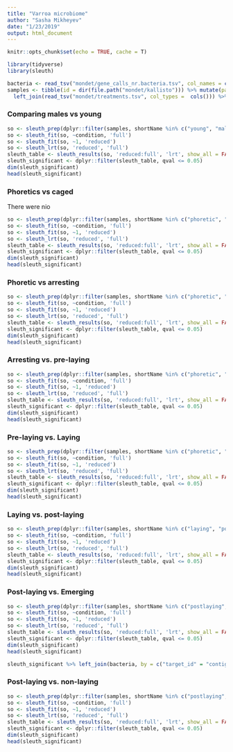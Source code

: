 ```yaml
---
title: "Varroa microbiome"
author: "Sasha Mikheyev"
date: "1/23/2019"
output: html_document
---
```


```r
knitr::opts_chunk$set(echo = TRUE, cache = T)
```

```r
library(tidyverse)
library(sleuth)
```


```r
bacteria <- read_tsv("mondet/gene_calls_nr.bacteria.tsv", col_names = c("contig", "protein_id", "taxname"), col_types = "-c---c-c") %>% filter(grepl("Bacteria", taxname)) %>% mutate(wolbachia = ifelse(grepl("Wolbachia", taxname), "yes", "no")) %>% separate(taxname, sep = ";\\s+", into = c("Bacteria",LETTERS[1:6]), extra = 'drop') %>% mutate(F = sub(";", "", F))
samples <- tibble(id = dir(file.path("mondet/kallisto"))) %>% mutate(path = paste0("mondet/kallisto/", id)) %>%
  left_join(read_tsv("mondet/treatments.tsv", col_types =  cols())) %>% mutate(sample = id, condition = shortName)
```

### Comparing males vs young

```r
so <- sleuth_prep(dplyr::filter(samples, shortName %in% c("young", "males")), extra_bootstrap_summary = TRUE)
so <- sleuth_fit(so, ~condition, 'full')
so <- sleuth_fit(so, ~1, 'reduced')
so <- sleuth_lrt(so, 'reduced', 'full')
sleuth_table <- sleuth_results(so, 'reduced:full', 'lrt', show_all = FALSE)
sleuth_significant <- dplyr::filter(sleuth_table, qval <= 0.05)
dim(sleuth_significant)
head(sleuth_significant)


```


### Phoretics vs caged

There were nio

```r
so <- sleuth_prep(dplyr::filter(samples, shortName %in% c("phoretic", "phoreticCaged")), extra_bootstrap_summary = TRUE)
so <- sleuth_fit(so, ~condition, 'full')
so <- sleuth_fit(so, ~1, 'reduced')
so <- sleuth_lrt(so, 'reduced', 'full')
sleuth_table <- sleuth_results(so, 'reduced:full', 'lrt', show_all = FALSE)
sleuth_significant <- dplyr::filter(sleuth_table, qval <= 0.05)
dim(sleuth_significant)
head(sleuth_significant)
```


### Phoretic vs arresting

```r
so <- sleuth_prep(dplyr::filter(samples, shortName %in% c("phoretic", "arresting")), extra_bootstrap_summary = TRUE)
so <- sleuth_fit(so, ~condition, 'full')
so <- sleuth_fit(so, ~1, 'reduced')
so <- sleuth_lrt(so, 'reduced', 'full')
sleuth_table <- sleuth_results(so, 'reduced:full', 'lrt', show_all = FALSE)
sleuth_significant <- dplyr::filter(sleuth_table, qval <= 0.05)
dim(sleuth_significant)
head(sleuth_significant)
```

### Аrresting vs. pre-laying

```r
so <- sleuth_prep(dplyr::filter(samples, shortName %in% c("phoretic", "prelaying")), extra_bootstrap_summary = TRUE)
so <- sleuth_fit(so, ~condition, 'full')
so <- sleuth_fit(so, ~1, 'reduced')
so <- sleuth_lrt(so, 'reduced', 'full')
sleuth_table <- sleuth_results(so, 'reduced:full', 'lrt', show_all = FALSE)
sleuth_significant <- dplyr::filter(sleuth_table, qval <= 0.05)
dim(sleuth_significant)
head(sleuth_significant)
```


### Pre-laying vs. Laying

```r
so <- sleuth_prep(dplyr::filter(samples, shortName %in% c("phoretic", "laying")), extra_bootstrap_summary = TRUE)
so <- sleuth_fit(so, ~condition, 'full')
so <- sleuth_fit(so, ~1, 'reduced')
so <- sleuth_lrt(so, 'reduced', 'full')
sleuth_table <- sleuth_results(so, 'reduced:full', 'lrt', show_all = FALSE)
sleuth_significant <- dplyr::filter(sleuth_table, qval <= 0.05)
dim(sleuth_significant)
head(sleuth_significant)
```

### Laying vs. post-laying

```r
so <- sleuth_prep(dplyr::filter(samples, shortName %in% c("laying", "postlaying")), extra_bootstrap_summary = TRUE)
so <- sleuth_fit(so, ~condition, 'full')
so <- sleuth_fit(so, ~1, 'reduced')
so <- sleuth_lrt(so, 'reduced', 'full')
sleuth_table <- sleuth_results(so, 'reduced:full', 'lrt', show_all = FALSE)
sleuth_significant <- dplyr::filter(sleuth_table, qval <= 0.05)
dim(sleuth_significant)
head(sleuth_significant)
```

### Post-laying vs. Emerging

```r
so <- sleuth_prep(dplyr::filter(samples, shortName %in% c("postlaying", "emerging")), extra_bootstrap_summary = TRUE)
so <- sleuth_fit(so, ~condition, 'full')
so <- sleuth_fit(so, ~1, 'reduced')
so <- sleuth_lrt(so, 'reduced', 'full')
sleuth_table <- sleuth_results(so, 'reduced:full', 'lrt', show_all = FALSE)
sleuth_significant <- dplyr::filter(sleuth_table, qval <= 0.05)
dim(sleuth_significant)
head(sleuth_significant)

sleuth_significant %>% left_join(bacteria, by = c("target_id" = "contig")) %>% dplyr::filter(!is.na(A)) %>% ggplot(aes(A))+geom_histogram(stat = "count") + scale_y_log10() + coord_flip()
```


### Post-laying vs. non-laying

```r
so <- sleuth_prep(dplyr::filter(samples, shortName %in% c("postlaying", "nonlaying")), extra_bootstrap_summary = TRUE)
so <- sleuth_fit(so, ~condition, 'full')
so <- sleuth_fit(so, ~1, 'reduced')
so <- sleuth_lrt(so, 'reduced', 'full')
sleuth_table <- sleuth_results(so, 'reduced:full', 'lrt', show_all = FALSE)
sleuth_significant <- dplyr::filter(sleuth_table, qval <= 0.05)
dim(sleuth_significant)
head(sleuth_significant)
```